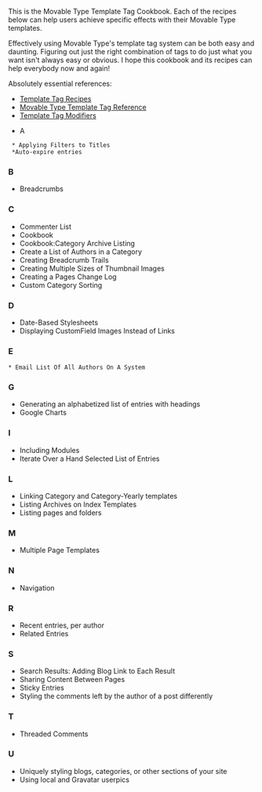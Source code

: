 This is the Movable Type Template Tag Cookbook. Each of the recipes below can help users achieve specific effects with their Movable Type templates.

Effectively using Movable Type's template tag system can be both easy and daunting. Figuring out just the right combination of tags to do just what you want isn't always easy or obvious. I hope this cookbook and its recipes can help everybody now and again!

Absolutely essential references:
* [http://wiki.movabletype.org/Category:Template_Tag_Recipes Template Tag Recipes]
* [http://movabletype.org/documentation/appendices/tags/ Movable Type Template Tag Reference]
* [http://movabletype.org/documentation/appendices/modifiers/ Template Tag Modifiers]


* A
  * Applying Filters to Titles
  *Auto-expire entries

=== B ===
* Breadcrumbs

=== C ===
* Commenter List
* Cookbook
* Cookbook:Category Archive Listing
* Create a List of Authors in a Category
* Creating Breadcrumb Trails
* Creating Multiple Sizes of Thumbnail Images
* Creating a Pages Change Log
* Custom Category Sorting

=== D ===
* Date-Based Stylesheets
* Displaying CustomField Images Instead of Links

=== E ===
 * Email List Of All Authors On A System

=== G ===
* Generating an alphabetized list of entries with headings
* Google Charts

=== I ===
* Including Modules
* Iterate Over a Hand Selected List of Entries

=== L ===
* Linking Category and Category-Yearly templates
* Listing Archives on Index Templates
* Listing pages and folders

=== M ===
* Multiple Page Templates

=== N ===
* Navigation

=== R ===
* Recent entries, per author
* Related Entries

=== S ===
* Search Results: Adding Blog Link to Each Result
* Sharing Content Between Pages
* Sticky Entries
* Styling the comments left by the author of a post differently

=== T ===
* Threaded Comments

=== U ===
* Uniquely styling blogs, categories, or other sections of your site
* Using local and Gravatar userpics